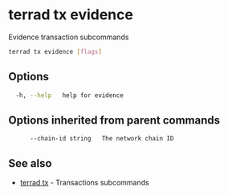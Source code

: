 # terrad tx evidence

Evidence transaction subcommands

```sh Terrad
terrad tx evidence [flags]
```

## Options

```sh Terrad
  -h, --help   help for evidence
```

## Options inherited from parent commands

```
      --chain-id string   The network chain ID
```

## See also

* [terrad tx](terrad_tx.mdx)	 - Transactions subcommands


